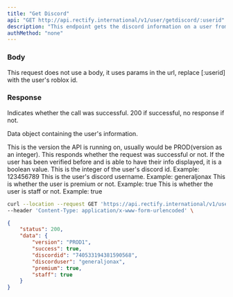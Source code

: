 ```yaml
---
title: "Get Discord"
api: "GET http://api.rectify.international/v1/user/getdiscord/:userid"
description: "This endpoint gets the discord information on a user from their roblox id."
authMethod: "none"
---
```


### Body

This request does not use a body, it uses params in the url, replace [:userid] with the user's roblox id.

### Response

<ResponseField name="status" type="number">
  Indicates whether the call was successful. 200 if successful, no response if not.
</ResponseField>

<ResponseField name="data" type="object">

Data object containing the user's information.

<Expandable title="Response Info">

<ResponseField name="version" type="string">
  This is the version the API is running on, usually would be PROD(version as an integer).
</ResponseField>

<ResponseField name="success" type="boolean">
  This responds whether the request was successful or not. If the user has been verified before and is able to have their info displayed, it is a boolean value.
</ResponseField>

<ResponseField name="discordid" type="integer">
  This is the integer of the user's discord id. Example: 123456789
</ResponseField>

<ResponseField name="discorduser" type="string">
  This is the user's discord username. Example: generaljonax
</ResponseField>

<ResponseField name="premium" type="boolean">
  This is whether the user is premium or not. Example: true
</ResponseField>

<ResponseField name="staff" type="boolean">
  This is whether the user is staff or not. Example: true
</ResponseField>

</Expandable>

</ResponseField>

<RequestExample>

```bash Example Request
curl --location --request GET 'https://api.rectify.international/v1/user/getdiscord/:userid' \
--header 'Content-Type: application/x-www-form-urlencoded' \
```

</RequestExample>

<ResponseExample>

```json Response
{
    "status": 200,
    "data": {
        "version": "PROD1",
        "success": true,
        "discordid": "740533194381590568",
        "discorduser": "generaljonax",
        "premium": true,
        "staff": true
    }
}
```

</ResponseExample>
